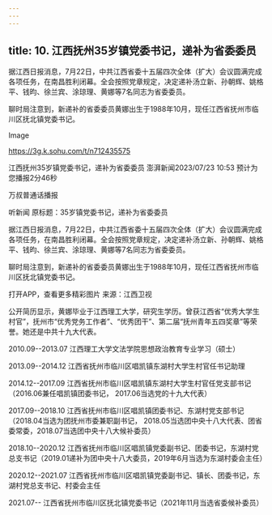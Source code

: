 ```yaml
---
---
---
```

title: 10. 江西抚州35岁镇党委书记，递补为省委委员
---





据江西日报消息，7月22日，中共江西省委十五届四次全体（扩大）会议圆满完成各项任务，在南昌胜利闭幕。全会按照党章规定，决定递补汤立新、孙朝辉、姚格平、钱昀、徐兰宾、涂琼理、黄娜等7名同志为省委委员。



聊时局注意到，新递补的省委委员黄娜出生于1988年10月，现任江西省抚州市临川区抚北镇党委书记。

Image

https://3g.k.sohu.com/t/n712435575



江西抚州35岁镇党委书记，递补为省委委员
澎湃新闻2023/07/23 10:53
预计为您播报2分46秒

万叔普通话播报

听新闻
原标题：35岁镇党委书记，递补为省委委员

据江西日报消息，7月22日，中共江西省委十五届四次全体（扩大）会议圆满完成各项任务，在南昌胜利闭幕。全会按照党章规定，决定递补汤立新、孙朝辉、姚格平、钱昀、徐兰宾、涂琼理、黄娜等7名同志为省委委员。

聊时局注意到，新递补的省委委员黄娜出生于1988年10月，现任江西省抚州市临川区抚北镇党委书记。



打开APP，查看更多精彩图片
来源：江西卫视

公开简历显示，黄娜毕业于江西理工大学，研究生学历。曾获江西省“优秀大学生村官”，抚州市“优秀党务工作者”、“优秀团干”、第二届“抚州青年五四奖章”等荣誉。她还是中共十九大代表。

2010.09--2013.07  江西理工大学文法学院思想政治教育专业学习（硕士）

2013.09--2014.12  江西省抚州市临川区唱凯镇东湖村大学生村官任书记助理

2014.12--2017.09  江西省抚州市临川区唱凯镇东湖村大学生村官任党支部书记（2016.06兼任唱凯镇团委书记， 2017.06当选党的十九大代表）

2017.09--2018.10  江西省抚州市临川区唱凯镇团委书记、东湖村党支部书记（2018.04当选为团抚州市委兼职副书记，  2018.05当选团中央十八大代表、团省委常委，2018.07当选团中央十八大候补委员）

2018.10--2020.12  江西省抚州市临川区唱凯镇党委副书记、团委书记，东湖村党总支书记（2019.01递补为团中央十八大委员，2019年6月当选为东湖村委会主任）

2020.12--2021.07  江西省抚州市临川区唱凯镇党委副书记、镇长、团委书记，东湖村党总支书记、村委会主任

2021.07--         江西省抚州市临川区抚北镇党委书记（2021年11月当选省委候补委员）

